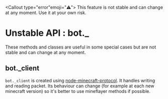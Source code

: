 
<Callout type="error"emoji="⚠️">
    This feature is not stable and can change at any moment. Use it at your own risk.
</Callout>

# Unstable API : bot._

These methods and classes are useful in some special cases but are not stable and can change at any moment.

## bot._client

`bot._client` is created using [node-minecraft-protocol](https://github.com/PrismarineJS/node-minecraft-protocol).
It handles writing and reading packet.
Its behaviour can change (for example at each new minecraft version) so it's better to use mineflayer methods if possible.